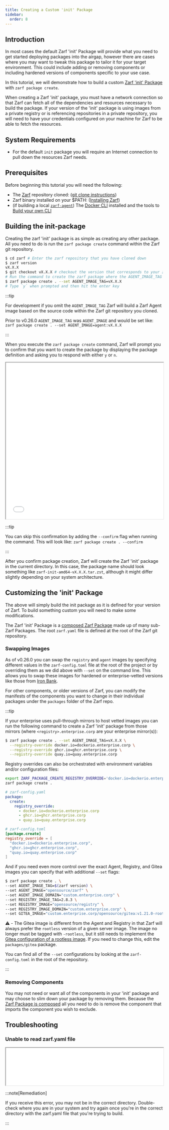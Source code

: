 ```yaml
---
title: Creating a Custom 'init' Package
sidebar:
  order: 8
---
```


## Introduction

In most cases the default Zarf 'init' Package will provide what you need to get started deploying packages into the airgap, however there are cases where you may want to tweak this package to tailor it for your target environment. This could include adding or removing components or including hardened versions of components specific to your use case.

In this tutorial, we will demonstrate how to build a custom [Zarf 'init' Package](/ref/init-package/) with `zarf package create`.

When creating a Zarf 'init' package, you must have a network connection so that Zarf can fetch all of the dependencies and resources necessary to build the package. If your version of the 'init' package is using images from a private registry or is referencing repositories in a private repository, you will need to have your credentials configured on your machine for Zarf to be able to fetch the resources.

## System Requirements

- For the default `init` package you will require an Internet connection to pull down the resources Zarf needs.

## Prerequisites

Before beginning this tutorial you will need the following:

- The [Zarf](https://github.com/zarf-dev/zarf) repository cloned: ([git clone instructions](https://docs.github.com/en/repositories/creating-and-managing-repositories/cloning-a-repository))
- Zarf binary installed on your $PATH: ([Installing Zarf](/getting-started/install/))
- (if building a local [`zarf-agent`](/faq#what-is-the-zarf-agent)) The [Docker CLI](https://docs.docker.com/desktop/) installed and the tools to [Build your own CLI](/getting-started/install/#building-from-source)

## Building the init-package

Creating the zarf 'init' package is as simple as creating any other package. All you need to do is run the `zarf package create` command within the Zarf git repository.

```bash
$ cd zarf # Enter the zarf repository that you have cloned down
$ zarf version
vX.X.X
$ git checkout vX.X.X # checkout the version that corresponds to your zarf version
# Run the command to create the zarf package where the AGENT_IMAGE_TAG matches your zarf version
$ zarf package create . --set AGENT_IMAGE_TAG=vX.X.X
# Type `y` when prompted and then hit the enter key
```

:::tip

For development if you omit the `AGENT_IMAGE_TAG` Zarf will build a Zarf Agent image based on the source code within the Zarf git repository you cloned.

Prior to v0.26.0 `AGENT_IMAGE_TAG` was `AGENT_IMAGE` and would be set like: `zarf package create . --set AGENT_IMAGE=agent:vX.X.X`

:::

When you execute the `zarf package create` command, Zarf will prompt you to confirm that you want to create the package by displaying the package definition and asking you to respond with either `y` or `n`.

<iframe src="/tutorials/package_create_init.html" height="500px" width="100%"></iframe>

:::tip

You can skip this confirmation by adding the `--confirm` flag when running the command. This will look like: `zarf package create . --confirm`

:::

After you confirm package creation, Zarf will create the Zarf 'init' package in the current directory. In this case, the package name should look something like `zarf-init-amd64-vX.X.X.tar.zst`, although it might differ slightly depending on your system architecture.

## Customizing the 'init' Package

The above will simply build the init package as it is defined for your version of Zarf. To build something custom you will need to make some modifications.

The Zarf 'init' Package is a [composed Zarf Package](/ref/components/#component-imports) made up of many sub-Zarf Packages. The root `zarf.yaml` file is defined at the root of the Zarf git repository.

### Swapping Images

As of v0.26.0 you can swap the `registry` and `agent` images by specifying different values in the `zarf-config.toml` file at the root of the project or by overriding them as we did above with `--set` on the command line. This allows you to swap these images for hardened or enterprise-vetted versions like those from [Iron Bank](https://repo1.dso.mil/dsop/opensource/defenseunicorns/zarf/zarf-agent).

For other components, or older versions of Zarf, you can modify the manifests of the components you want to change in their individual packages under the `packages` folder of the Zarf repo.

:::tip

If your enterprise uses pull-through mirrors to host vetted images you can run the following command to create a Zarf 'init' package from those mirrors (where `<registry>.enterprise.corp` are your enterprise mirror(s)):

```bash
$ zarf package create . --set AGENT_IMAGE_TAG=vX.X.X \
  --registry-override docker.io=dockerio.enterprise.corp \
  --registry-override ghcr.io=ghcr.enterprise.corp \
  --registry-override quay.io=quay.enterprise.corp
```

Registry overrides can also be orchestrated with environment variables and/or configuration files:

```bash
export ZARF_PACKAGE_CREATE_REGISTRY_OVERRIDE='docker.io=dockerio.enterprise.corp,ghcr.io=ghcr.enterprise.corp,quay.io=quay.enterprise.corp'
zarf package create .
```

```yaml
# zarf-config.yaml
package:
  create:
    registry_override:
      - docker.io=dockerio.enterprise.corp
      - ghcr.io=ghcr.enterprise.corp
      - quay.io=quay.enterprise.corp
```

```toml
# zarf-config.toml
[package.create]
registry_override = [
  "docker.io=dockerio.enterprise.corp",
  "ghcr.io=ghcr.enterprise.corp",
  "quay.io=quay.enterprise.corp"
]
```

And if you need even more control over the exact Agent, Registry, and Gitea images you can specify that with additional `--set` flags:

```bash
$ zarf package create . \
--set AGENT_IMAGE_TAG=$(zarf version) \
--set AGENT_IMAGE="opensource/zarf" \
--set AGENT_IMAGE_DOMAIN="custom.enterprise.corp" \
--set REGISTRY_IMAGE_TAG=2.8.3 \
--set REGISTRY_IMAGE="opensource/registry" \
--set REGISTRY_IMAGE_DOMAIN="custom.enterprise.corp" \
--set GITEA_IMAGE="custom.enterprise.corp/opensource/gitea:v1.21.0-rootless"
```

⚠️ - The Gitea image is different from the Agent and Registry in that Zarf will always prefer the `rootless` version of a given server image. The image no longer must be tagged with `-rootless`, but it still needs to implement the [Gitea configuration of a rootless image](https://github.com/go-gitea/gitea/blob/main/Dockerfile.rootless). If you need to change this, edit the `packages/gitea` package.

You can find all of the `--set` configurations by looking at the `zarf-config.toml` in the root of the repository.

:::

### Removing Components

You may not need or want all of the components in your 'init' package and may choose to slim down your package by removing them. Because the [Zarf Package is composed](/ref/components/#component-imports) all you need to do is remove the component that imports the component you wish to exclude.

## Troubleshooting

### Unable to read zarf.yaml file

<iframe src="/tutorials/package_create_error.html" height="120px" width="100%"></iframe>

:::note[Remediation]

If you receive this error, you may not be in the correct directory. Double-check where you are in your system and try again once you're in the correct directory with the zarf.yaml file that you're trying to build.

:::
